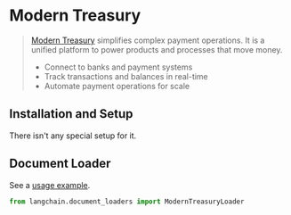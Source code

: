 # Modern Treasury

>[Modern Treasury](https://www.moderntreasury.com/) simplifies complex payment operations. It is a unified platform to power products and processes that move money.
>- Connect to banks and payment systems
>- Track transactions and balances in real-time
>- Automate payment operations for scale

## Installation and Setup

There isn't any special setup for it.

## Document Loader

See a [usage example](/docs/integrations/document_loaders/modern_treasury).


```python
from langchain.document_loaders import ModernTreasuryLoader
```
